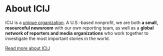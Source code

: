 
<Meta title="About ICIJ" />

# About ICIJ

ICIJ is a [unique organization](https://www.icij.org/about/icijs-story/).
A U.S.-based nonprofit, we are both **a small, resourceful newsroom** with our
own reporting team, as well as a **global network of reporters and media
organizations** who work together to investigate the most important stories in the world.

<a className="btn btn-primary" target="_blank" href="https://www.icij.org/about/">
  Read more about ICIJ
</a>
